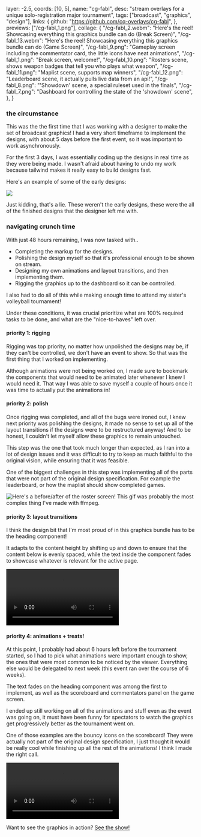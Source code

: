   layer: -2.5,
  coords: [10, 5],
  name: "cg-fabl",
  desc: "stream overlays for a unique solo-registration major tournament",
  tags: ["broadcast", "graphics", "design"],
  links: {
    github: "https://github.com/cq-overlays/cg-fabl",
  },
  previews: ["/cg-fabl_1.png"],
  collage: {
    "/cg-fabl_2.webm":
      "Here's the reel! Showcasing everything this graphics bundle can do (Break Screen)",
    "/cg-fabl_13.webm":
      "Here's the reel! Showcasing everything this graphics bundle can do (Game Screen)",
    "/cg-fabl_9.png":
      "Gameplay screen including the commentator card, the little icons have neat animations",
    "/cg-fabl_1.png": "Break screen, welcome!",
    "/cg-fabl_10.png":
      "Rosters scene, shows weapon badges that tell you who plays what weapon",
    "/cg-fabl_11.png": "Maplist scene, supports map winners",
    "/cg-fabl_12.png":
      "Leaderboard scene, it actually pulls live data from an api!",
    "/cg-fabl_8.png": "'Showdown' scene, a special ruleset used in the finals",
    "/cg-fabl_7.png":
      "Dashboard for controlling the state of the 'showdown' scene",
  },
}

### the circumstance

This was the the first time that I was working with a designer to make the set of
broadcast graphics! I had a very short timeframe to implement the designs, with about
5 days before the first event, so it was important to work asynchronously.

For the first 3 days, I was essentially coding up the designs in real time as they were being made. I wasn't afraid about having to undo my work because tailwind makes it really easy to build designs fast.

Here's an example of some of the early designs:

![](/cg-fabl_3.png)

Just kidding, that's a lie. These weren't the early designs, these were the all of the finished designs that the designer left me with.

### navigating crunch time

With just 48 hours remaining, I was now tasked with..

- Completing the markup for the designs.
- Polishing the design myself so that it's professional enough to be shown on stream.
- Designing my own animations and layout transitions, and then implementing them.
- Rigging the graphics up to the dashboard so it can be controlled.

I also had to do all of this while making enough time to attend my sister's volleyball tournament!

Under these conditions, it was crucial prioritize what are 100% required tasks to be done, and what are the "nice-to-haves" left over.

#### priority 1: rigging

Rigging was top priority, no matter how unpolished the designs may be, if they can't be controlled, we don't have an event to show. So that was the first thing that I worked on implementing.

Although animations were not being worked on, I made sure to bookmark the components that would need to be animated later whenever I knew I would need it. That way I was able to save myself a couple of hours once it was time to actually put the animations in!

#### priority 2: polish

Once rigging was completed, and all of the bugs were ironed out, I knew next priority was polishing the designs, it made no sense to set up all of the layout transitions if the designs were to be restructured anyway! And to be honest, I couldn't let myself allow these graphics to remain untouched.

This step was the one that took much longer than expected, as I ran into a lot of design issues and it was difficult to try to keep as much faithful to the original vision, while ensuring that it was feasible.

One of the biggest challenges in this step was implementing all of the parts that were not part of the original design specification. For example the leaderboard, or how the maplist should show completed games.

![Here's a before/after of the roster screen! This gif was probably the most complex thing I've made with ffmpeg.](/cg-fabl_6.gif)

#### priority 3: layout transitions

I think the design bit that I'm most proud of in this graphics bundle has to be the heading component!

It adapts to the content height by shifting up and down to ensure that the content below is evenly spaced, while the text inside the component fades to showcase whatever is relevant for the active page.

![](/cg-fabl_4.webm)

#### priority 4: animations + treats!

At this point, I probably had about 6 hours left before the tournament started, so I had to pick what animations were important enough to show, the ones that were most common to be noticed by the viewer. Everything else would be delegated to next week (this event ran over the course of 6 weeks).

The text fades on the heading component was among the first to implement, as well as the scoreboard and commentators panel on the game screen.

I ended up still working on all of the animations and stuff even as the event was going on, it must have been funny for spectators to watch the graphics get progressively better as the tournament went on.

One of those examples are the bouncy icons on the scoreboard! They were actually not part of the original design specification, I just thought it would be really cool while finishing up all the rest of the animations! I think I made the right call.

![](/cg-fabl_5.webm)

Want to see the graphics in action? [See the show!](https://youtu.be/Kz5w3a8Z_tM?t=673)
